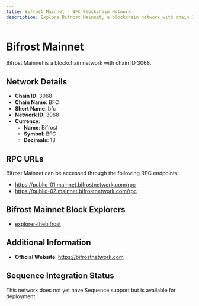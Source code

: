 ```yaml
--- 
title: Bifrost Mainnet - BFC Blockchain Network
description: Explore Bifrost Mainnet, a blockchain network with chain ID 3068. Learn about its native currency, Bifrost, and how to interact with the network.
---
```


# Bifrost Mainnet

Bifrost Mainnet is a blockchain network with chain ID 3068.

## Network Details

- **Chain ID**: 3068
- **Chain Name**: BFC
- **Short Name**: bfc
- **Network ID**: 3068
- **Currency**: 
  - **Name**: Bifrost
  - **Symbol**: BFC
  - **Decimals**: 18

## RPC URLs

Bifrost Mainnet can be accessed through the following RPC endpoints:

- https://public-01.mainnet.bifrostnetwork.com/rpc
- https://public-02.mainnet.bifrostnetwork.com/rpc

## Bifrost Mainnet Block Explorers

- [explorer-thebifrost](https://explorer.mainnet.bifrostnetwork.com)

## Additional Information

- **Official Website**: https://bifrostnetwork.com

## Sequence Integration Status

This network does not yet have Sequence support but is available for deployment.
